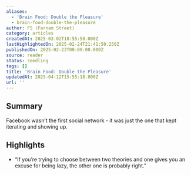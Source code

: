 ```yaml
---
aliases:
  - 'Brain Food: Double the Pleasure'
  - brain-food-double-the-pleasure
author: FS (Farnam Street)
category: articles
createdAt: 2025-03-02T18:55:58.000Z
lastHighlightedOn: 2025-02-24T21:41:50.250Z
publishedOn: 2025-02-23T00:00:00.000Z
source: reader
status: seedling
tags: []
title: 'Brain Food: Double the Pleasure'
updatedAt: 2025-04-12T15:55:18.000Z
url: ''
---
```

## Summary

Facebook wasn’t the first social network - it was just the one that kept iterating and showing up.

## Highlights

- “﻿If you’re trying to choose between two theories and one gives you an excuse for being lazy, the other one is probably right.”
